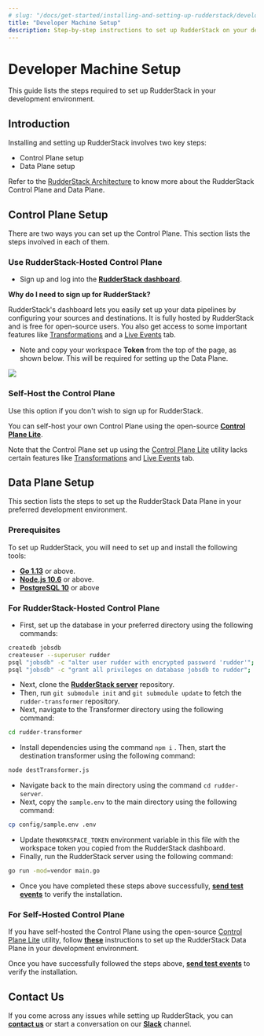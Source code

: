 ```yaml
---
# slug: "/docs/get-started/installing-and-setting-up-rudderstack/developer-machine-setup"
title: "Developer Machine Setup"
description: Step-by-step instructions to set up RudderStack on your developer machine.
---
```


# Developer Machine Setup

This guide lists the steps required to set up RudderStack in your development environment.

## Introduction

Installing and setting up RudderStack involves two key steps:

- Control Plane setup
- Data Plane setup

<div class="infoBlock">

Refer to the <a href="https://rudderstack.com/docs/get-started/rudderstack-architecture">RudderStack Architecture</a> to know more about the RudderStack Control Plane and Data Plane.

</div>

## Control Plane Setup

There are two ways you can set up the Control Plane. This section lists the steps involved in each of them.

### **Use RudderStack-Hosted Control Plane**

- Sign up and log into the [**RudderStack dashboard**](https://app.rudderlabs.com/signup).

<div class="infoBlock">

**Why do I need to sign up for RudderStack?**

RudderStack's dashboard lets you easily set up your data pipelines by configuring your sources and destinations. It is fully hosted by RudderStack and is free for open-source users. You also get access to some important features like <a href="https://rudderstack.com/docs/transformations/">Transformations</a> and a <a href="https://rudderstack.com/docs/user-guides/how-to-guides/live-destination-event-debugger/">Live Events</a> tab.

</div>

- Note and copy your workspace **Token** from the top of the page, as shown below. This will be required for setting up the Data Plane.

<img src="../../assets/screen-shot-2021-07-01-at-5.36.15-pm332333331.png" />

### Self-Host the Control Plane

<div class="warning">
Use this option if you don't wish to sign up for RudderStack.

</div>

You can self-host your own Control Plane using the open-source [**Control Plane Lite**](https://rudderstack.com/docs/user-guides/how-to-guides/rudderstack-control-plane-lite/).

<div class="dangerBlock">

Note that the Control Plane set up using the <a href="https://rudderstack.com/docs/user-guides/how-to-guides/rudderstack-control-plane-lite/">Control Plane Lite</a> utility lacks certain features like <a href="https://rudderstack.com/docs/transformations/">Transformations</a> and <a href="https://rudderstack.com/docs/user-guides/how-to-guides/live-destination-event-debugger/">Live Events</a> tab.

</div>

## Data Plane Setup

This section lists the steps to set up the RudderStack Data Plane in your preferred development environment.

### Prerequisites

To set up RudderStack, you will need to set up and install the following tools:

- [**Go 1.13**](https://golang.org/dl/) or above.
- [**Node.js 10.6**](https://nodejs.org/en/download/) or above.
- [**PostgreSQL 10**](https://www.postgresql.org/download/) or above

### For **RudderStack-Hosted Control Plane**

- First, set up the database in your preferred directory using the following commands:

```bash
createdb jobsdb
createuser --superuser rudder
psql "jobsdb" -c "alter user rudder with encrypted password 'rudder'";
psql "jobsdb" -c "grant all privileges on database jobsdb to rudder";
```

- Next, clone the [**RudderStack server**](https://github.com/rudderlabs/rudder-server) repository.
- Then, run `git submodule init` and `git submodule update` to fetch the `rudder-transformer` repository.
- Next, navigate to the Transformer directory using the following command:

```bash
cd rudder-transformer
```

- Install dependencies using the command `npm i` . Then, start the destination transformer using the following command:

```bash
node destTransformer.js
```

- Navigate back to the main directory using the command `cd rudder-server`.
- Next, copy the `sample.env` to the main directory using the following command:

```bash
cp config/sample.env .env
```

- Update the`WORKSPACE_TOKEN` environment variable in this file with the workspace token you copied from the RudderStack dashboard.
- Finally, run the RudderStack server using the following command:

```bash
go run -mod=vendor main.go
```

- Once you have completed these steps above successfully, [**send test events**](https://rudderstack.com/docs/get-started/installing-and-setting-up-rudderstack/sending-test-events/) to verify the installation.

### For **Self-Hosted Control Plane**

If you have self-hosted the Control Plane using the open-source <a href="https://rudderstack.com/docs/user-guides/how-to-guides/rudderstack-control-plane-lite/">Control Plane Lite</a> utility, follow [**these**](https://rudderstack.com/docs/get-started/control-plane-lite#developer-machine-setup) instructions to set up the RudderStack Data Plane in your development environment.

Once you have successfully followed the steps above, [**send test events**](https://rudderstack.com/docs/get-started/installing-and-setting-up-rudderstack/sending-test-events/) to verify the installation.

## Contact Us

If you come across any issues while setting up RudderStack, you can [**contact us**](mailto:%20docs@rudderstack.com) or start a conversation on our [**Slack**](https://rudderstack.com/join-rudderstack-slack-community) channel.
